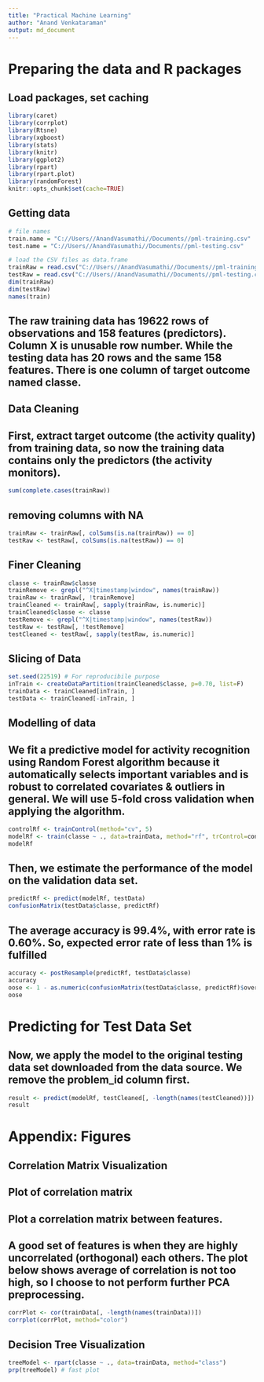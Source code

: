---
title: "Practical Machine Learning"
author: "Anand Venkataraman"
output: md_document
---
# Preparing the data and R packages
## Load packages, set caching
```{r}
library(caret)
library(corrplot)
library(Rtsne)
library(xgboost)
library(stats)
library(knitr)
library(ggplot2)
library(rpart)
library(rpart.plot)
library(randomForest)
knitr::opts_chunk$set(cache=TRUE)
```
## Getting data
```{r}
# file names
train.name = "C://Users//AnandVasumathi//Documents//pml-training.csv"
test.name = "C://Users//AnandVasumathi//Documents//pml-testing.csv"

# load the CSV files as data.frame 
trainRaw = read.csv("C://Users//AnandVasumathi//Documents//pml-training.csv")
testRaw = read.csv("C://Users//AnandVasumathi//Documents//pml-testing.csv")
dim(trainRaw)
dim(testRaw)
names(train)
```
## The raw training data has 19622 rows of observations and 158 features (predictors). Column X is unusable row number. While the testing data has 20 rows and the same 158 features. There is one column of target outcome named classe.

## Data Cleaning
## First, extract target outcome (the activity quality) from training data, so now the training data contains only the predictors (the activity monitors).
```{r}
sum(complete.cases(trainRaw))
```
## removing columns with NA
```{r}
trainRaw <- trainRaw[, colSums(is.na(trainRaw)) == 0] 
testRaw <- testRaw[, colSums(is.na(testRaw)) == 0]
```
## Finer Cleaning
```{r}
classe <- trainRaw$classe
trainRemove <- grepl("^X|timestamp|window", names(trainRaw))
trainRaw <- trainRaw[, !trainRemove]
trainCleaned <- trainRaw[, sapply(trainRaw, is.numeric)]
trainCleaned$classe <- classe
testRemove <- grepl("^X|timestamp|window", names(testRaw))
testRaw <- testRaw[, !testRemove]
testCleaned <- testRaw[, sapply(testRaw, is.numeric)]
```
## Slicing of Data
```{r}
set.seed(22519) # For reproducibile purpose
inTrain <- createDataPartition(trainCleaned$classe, p=0.70, list=F)
trainData <- trainCleaned[inTrain, ]
testData <- trainCleaned[-inTrain, ]
```
## Modelling of data
## We fit a predictive model for activity recognition using Random Forest algorithm because it automatically selects important variables and is robust to correlated covariates & outliers in general. We will use 5-fold cross validation when applying the algorithm.
```{r}
controlRf <- trainControl(method="cv", 5)
modelRf <- train(classe ~ ., data=trainData, method="rf", trControl=controlRf, ntree=250)
modelRf
```
## Then, we estimate the performance of the model on the validation data set.
```{r}
predictRf <- predict(modelRf, testData)
confusionMatrix(testData$classe, predictRf)
```
## The average accuracy is 99.4%, with error rate is 0.60%. So, expected error rate of less than 1% is fulfilled
```{r}
accuracy <- postResample(predictRf, testData$classe)
accuracy
oose <- 1 - as.numeric(confusionMatrix(testData$classe, predictRf)$overall[1])
oose
```
# Predicting for Test Data Set
## Now, we apply the model to the original testing data set downloaded from the data source. We remove the problem_id column first.

```{r}
result <- predict(modelRf, testCleaned[, -length(names(testCleaned))])
result
```
# Appendix: Figures
## Correlation Matrix Visualization
## Plot of correlation matrix
## Plot a correlation matrix between features.
## A good set of features is when they are highly uncorrelated (orthogonal) each others. The plot below shows average of correlation is not too high, so I choose to not perform further PCA preprocessing.
```{r}
corrPlot <- cor(trainData[, -length(names(trainData))])
corrplot(corrPlot, method="color")
```
## Decision Tree Visualization
```{r}
treeModel <- rpart(classe ~ ., data=trainData, method="class")
prp(treeModel) # fast plot
```
